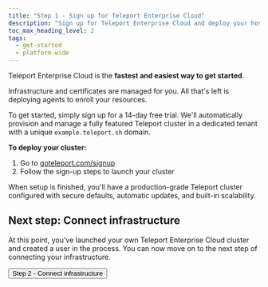 ```yaml
---
title: "Step 1 - Sign up for Teleport Enterprise Cloud"
description: "Sign up for Teleport Enterprise Cloud and deploy your hosted cluster."
toc_max_heading_level: 2
tags:
  - get-started
  - platform-wide
---
```



Teleport Enterprise Cloud is the **fastest and easiest way to get started**.  

Infrastructure and certificates are managed for you. All that's left is deploying agents to enroll your resources.

To get started, simply sign up for a 14-day free trial. We'll automatically provision and manage a fully featured Teleport cluster in a dedicated tenant with a unique `example.teleport.sh` domain.

**To deploy your cluster:**

1. Go to [goteleport.com/signup](https://goteleport.com/signup)
2. Follow the sign-up steps to launch your cluster

When setup is finished, you'll have a production-grade Teleport cluster configured with secure defaults, automatic updates, and built-in scalability.

## Next step: Connect infrastructure

At this point, you've launched your own Teleport Enterprise Cloud cluster and created a user in the process. You can now move on to the next step of connecting your infrastructure.

<div style={{ marginTop: 'var(--m-4)' }}>
  <Button style={{ padding: '0 var(--m-2)' }} as="link" href="../connect/" variant="primary" shape="lg">Step 2 - Connect infrastructure <Icon name="arrowRight" inline size="sm"/> </Button>
</div>